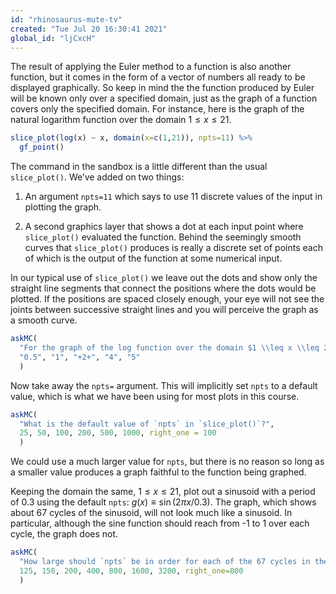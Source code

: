 ```yaml
---
id: "rhinosaurus-mute-tv"
created: "Tue Jul 20 16:30:41 2021"
global_id: "ljCxcH"
---
```


The result of applying the Euler method to a function is also another function, but it comes in the form of a vector of numbers all ready to be displayed graphically. So keep in mind the the function produced by Euler will be known only over a specified domain, just as the graph of a function covers only the specified domain. For instance, here is the graph of the natural logarithm function over the domain $1 \leq x \leq 21$.

```r
slice_plot(log(x) ~ x, domain(x=c(1,21)), npts=11) %>%
  gf_point()
```

The command in the sandbox is a little different than the usual `slice_plot()`. We've added on two things:

1. An argument `npts=11` which says to use 11 discrete values of the input in plotting the graph.

2. A second graphics layer that shows a dot at each input point where `slice_plot()` evaluated the function. Behind the seemingly smooth curves that `slice_plot()` produces is really a discrete set of points each of which is the output of the function at some numerical input.

In our typical use of `slice_plot()` we leave out the dots and show only the straight line segments that connect the positions where the dots would be plotted. If the positions are spaced closely enough, your eye will not see the joints between successive straight lines and you will perceive the graph as a smooth curve.

```r
askMC(
  "For the graph of the log function over the domain $1 \\leq x \\leq 21$ with `npts=11` (that is, the initial command shown in the sandbox), what is the horizontal spacing between the discrete $x$ values?",
  "0.5", "1", "+2+", "4", "5"
  )
```

Now take away the `npts=` argument. This will implicitly set `npts` to a default value, which is what we have been using for most plots in this course.


```r
askMC(
  "What is the default value of `npts` in `slice_plot()`?",
  25, 50, 100, 200, 500, 1000, right_one = 100
  )
```

We could use a much larger value for `npts`, but there is no reason so long as a smaller value produces a graph faithful to the function being graphed.

Keeping the domain the same, $1 \leq x \leq 21$, plot out a sinusoid with a period of 0.3 using the default `npts`: $g(x) \equiv \sin(2\pi x/0.3)$. The graph, which shows about 67 cycles of the sinusoid, will not look much like a sinusoid. In particular, although the sine function should reach from -1 to 1 over each cycle, the graph does not.




```r
askMC(
  "How large should `npts` be in order for each of the 67 cycles in the graph to come close enough to -1 and 1 that you cannot easily see the discrepancy?",
  125, 150, 200, 400, 800, 1600, 3200, right_one=800
  )
```
